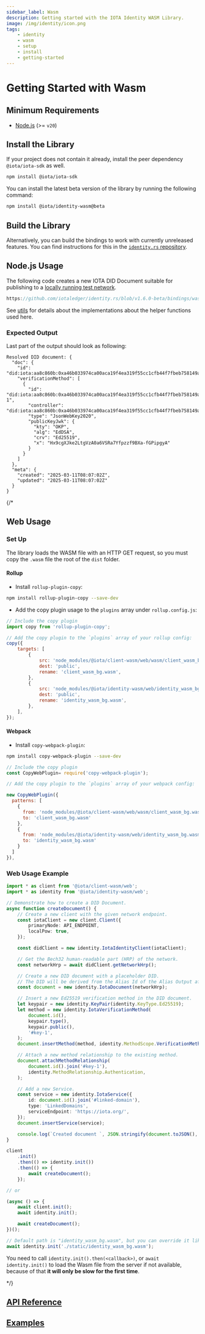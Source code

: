 ```yaml
---
sidebar_label: Wasm
description: Getting started with the IOTA Identity WASM Library.
image: /img/identity/icon.png
tags:
    - identity
    - wasm
    - setup
    - install
    - getting-started
---
```


# Getting Started with Wasm

## Minimum Requirements

-   [Node.js](https://nodejs.org/en) (>= `v20`)

## Install the Library

If your project does not contain it already, install the peer dependency `@iota/iota-sdk` as well.

```bash npm2yarn
npm install @iota/iota-sdk
```

You can install the latest beta version of the library by running the following command:

```bash npm2yarn
npm install @iota/identity-wasm@beta
```

## Build the Library

Alternatively, you can build the bindings to work with currently unreleased features. You can find instructions for this in the [`identity.rs` repository](https://github.com/iotaledger/identity.rs/blob/v1.6.0-beta/bindings/wasm/identity_wasm#build).

## Node.js Usage

The following code creates a new IOTA DID Document suitable for publishing to a [locally running test network](./local-network-setup).

```ts reference
https://github.com/iotaledger/identity.rs/blob/v1.6.0-beta/bindings/wasm/identity_wasm/examples/src/0_basic/0_create_did.ts
```

See [utils](https://github.com/iotaledger/identity.rs/blob/v1.6.0-beta/bindings/wasm/identity_wasm/examples/src/util.ts) for details about the implementations about the helper functions used here.

### Expected Output

Last part of the output should look as following:

```
Resolved DID document: {
  "doc": {
    "id": "did:iota:aa8c860b:0xa46b033974ca00aca19f4ea319f55cc1cfb44f7fbeb758149a632c43f98acc52",
    "verificationMethod": [
      {
        "id": "did:iota:aa8c860b:0xa46b033974ca00aca19f4ea319f55cc1cfb44f7fbeb758149a632c43f98acc52#key-1",
        "controller": "did:iota:aa8c860b:0xa46b033974ca00aca19f4ea319f55cc1cfb44f7fbeb758149a632c43f98acc52",
        "type": "JsonWebKey2020",
        "publicKeyJwk": {
          "kty": "OKP",
          "alg": "EdDSA",
          "crv": "Ed25519",
          "x": "Hx9cgXJke2LtgVzA0a6VSRa7Yfpzzf9BXa-fGPipgyA"
        }
      }
    ]
  },
  "meta": {
    "created": "2025-03-11T08:07:02Z",
    "updated": "2025-03-11T08:07:02Z"
  }
}
```

{/*
## Web Usage

### Set Up

The library loads the WASM file with an HTTP GET request, so you must copy the `.wasm` file the root of the `dist` folder.

#### Rollup

-   Install `rollup-plugin-copy`:

```bash npm2yarn
npm install rollup-plugin-copy --save-dev
```

-   Add the copy plugin usage to the `plugins` array under `rollup.config.js`:

```js
// Include the copy plugin
import copy from 'rollup-plugin-copy';

// Add the copy plugin to the `plugins` array of your rollup config:
copy({
    targets: [
        {
            src: 'node_modules/@iota/client-wasm/web/wasm/client_wasm_bg.wasm',
            dest: 'public',
            rename: 'client_wasm_bg.wasm',
        },
        {
            src: 'node_modules/@iota/identity-wasm/web/identity_wasm_bg.wasm',
            dest: 'public',
            rename: 'identity_wasm_bg.wasm',
        },
    ],
});
```

#### Webpack

-   Install `copy-webpack-plugin`:

```bash npm2yarn
npm install copy-webpack-plugin --save-dev
```

```js
// Include the copy plugin
const CopyWebPlugin= require('copy-webpack-plugin');

// Add the copy plugin to the `plugins` array of your webpack config:

new CopyWebPlugin({
  patterns: [
    {
      from: 'node_modules/@iota/client-wasm/web/wasm/client_wasm_bg.wasm',
      to: 'client_wasm_bg.wasm'
    },
    {
      from: 'node_modules/@iota/identity-wasm/web/identity_wasm_bg.wasm',
      to: 'identity_wasm_bg.wasm'
    }
  ]
}),
```

### Web Usage Example

```typescript
import * as client from '@iota/client-wasm/web';
import * as identity from '@iota/identity-wasm/web';

// Demonstrate how to create a DID Document.
async function createDocument() {
    // Create a new client with the given network endpoint.
    const iotaClient = new client.Client({
        primaryNode: API_ENDPOINT,
        localPow: true,
    });

    const didClient = new identity.IotaIdentityClient(iotaClient);

    // Get the Bech32 human-readable part (HRP) of the network.
    const networkHrp = await didClient.getNetworkHrp();

    // Create a new DID document with a placeholder DID.
    // The DID will be derived from the Alias Id of the Alias Output after publishing.
    const document = new identity.IotaDocument(networkHrp);

    // Insert a new Ed25519 verification method in the DID document.
    let keypair = new identity.KeyPair(identity.KeyType.Ed25519);
    let method = new identity.IotaVerificationMethod(
        document.id(),
        keypair.type(),
        keypair.public(),
        '#key-1',
    );
    document.insertMethod(method, identity.MethodScope.VerificationMethod());

    // Attach a new method relationship to the existing method.
    document.attachMethodRelationship(
        document.id().join('#key-1'),
        identity.MethodRelationship.Authentication,
    );

    // Add a new Service.
    const service = new identity.IotaService({
        id: document.id().join('#linked-domain'),
        type: 'LinkedDomains',
        serviceEndpoint: 'https://iota.org/',
    });
    document.insertService(service);

    console.log(`Created document `, JSON.stringify(document.toJSON(), null, 2));
}

client
    .init()
    .then(() => identity.init())
    .then(() => {
        await createDocument();
    });

// or

(async () => {
    await client.init();
    await identity.init();

    await createDocument();
})();

// Default path is "identity_wasm_bg.wasm", but you can override it like this
await identity.init('./static/identity_wasm_bg.wasm');
```

You need to call `identity.init().then(<callback>)`,
or `await identity.init()` to load the Wasm file from the server if not available,
because of that **it will only be slow for the first time**.

*/}

## [API Reference](../../references/iota-identity/wasm/api_ref.md)

## [Examples](https://github.com/iotaledger/identity.rs/blob/v1.6.0-beta/bindings/wasm/identity_wasm/examples/README.md)